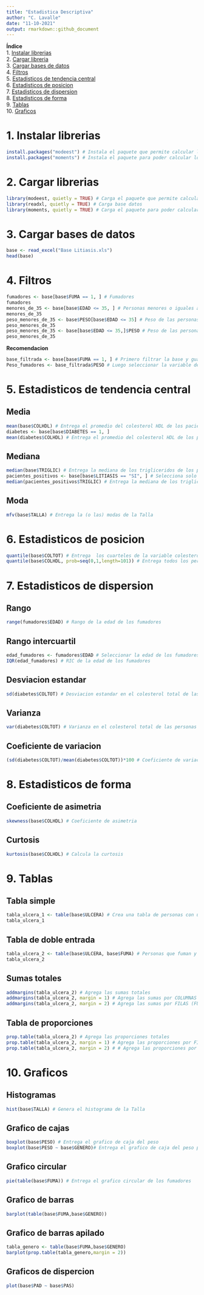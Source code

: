 ```yaml
---
title: "Estadistica Descriptiva"
author: "C. Lavalle"
date: "11-10-2021"
output: rmarkdown::github_document
---
```


**Índice**  
1. [Instalar librerias](#id1)  
2. [Cargar libreria](#id2)  
3. [Cargar bases de datos](#id3)  
4. [Filtros](#id4)  
5. [Estadisticos de tendencia central](#id5)  
6. [Estadisticos de posicion](#id6)  
7. [Estadisticos de dispersion](#id7)  
8. [Estadisticos de forma](#id8)  
9. [Tablas](#id9)  
10. [Graficos](#id10)  

<div id='id1' />
# 1. Instalar librerias
```r
install.packages("modeest") # Instala el paquete que permite calcular la moda
install.packages("moments") # Instala el paquete para poder calcular los estadisticos de forma

```

<div id='id2' />
# 2. Cargar librerias
```r
library(modeest, quietly = TRUE) # Carga el paquete que permite calcular la moda
library(readxl, quietly = TRUE) # Carga base datos
library(moments, quietly = TRUE) # Carga el paquete para poder calcular los estadisticos de forma
```

<div id='id3' />
# 3. Cargar bases de datos
```r
base <- read_excel("Base Litiasis.xls")
head(base)
```


<div id='id4' />
# 4. Filtros
```r
fumadores <- base[base$FUMA == 1, ] # Fumadores
fumadores
menores_de_35 <- base[base$EDAD <= 35, ] # Personas menores o iguales a 35 años
menores_de_35
peso_menores_de_35 <- base$PESO[base$EDAD <= 35] # Peso de las personas menores a 35 años
peso_menores_de_35
peso_menores_de_35 <- base[base$EDAD <= 35,]$PESO # Peso de las personas menores a 35 años
peso_menores_de_35
```

**Recomendacion**
```r
base_filtrada <- base[base$FUMA == 1, ] # Primero filtrar la base y guardar como objeto
Peso_fumadores <- base_filtrada$PESO # Luego seleccionar la variable deseada
```



<div id='id5' />
# 5. Estadisticos de tendencia central
## Media
```r
mean(base$COLHDL) # Entrega el promedio del colesterol HDL de los pacientes
diabetes <- base[base$DIABETES == 1, ]
mean(diabetes$COLHDL) # Entrega el promedio del colesterol HDL de los pacientes con diabetes
```
## Mediana
```r
median(base$TRIGLIC) # Entrega la mediana de los trigliceridos de los pacientes
pacientes_positivos <- base[base$LITIASIS == "SI", ] # Selecciona solo personas con Litiasis
median(pacientes_positivos$TRIGLIC) # Entrega la mediana de los trigliceridos de los pacientes con litiasis
```
## Moda
```r
mfv(base$TALLA) # Entrega la (o las) modas de la Talla
```

<div id='id6' />
# 6. Estadisticos de posicion
```r
quantile(base$COLTOT) # Entrega  los cuarteles de la variable colesterol total
quantile(base$COLHDL, prob=seq(0,1,length=101)) # Entrega todos los percentiles de colesterol total
```



<div id='id7' />
# 7. Estadisticos de dispersion
## Rango
```r
range(fumadores$EDAD) # Rango de la edad de los fumadores
```
## Rango intercuartil
```r
edad_fumadores <- fumadores$EDAD # Seleccionar la edad de los fumadores
IQR(edad_fumadores) # RIC de la edad de los fumadores
```
## Desviacion estandar
```r
sd(diabetes$COLTOT) # Desviacion estandar en el colesterol total de las personas con diabetes
```
## Varianza
```r
var(diabetes$COLTOT) # Varianza en el colesterol total de las personas con diabetes
```
## Coeficiente de variacion 
```r
(sd(diabetes$COLTOT)/mean(diabetes$COLTOT))*100 # Coeficiente de variacion
```


<div id='id8' />
# 8. Estadisticos de forma
## Coeficiente de asimetria
```r
skewness(base$COLHDL) # Coeficiente de asimetria
```
## Curtosis
```r
kurtosis(base$COLHDL) # Calcula la curtosis
```



<div id='id9' />
# 9. Tablas
## Tabla simple
```r
tabla_ulcera_1 <- table(base$ULCERA) # Crea una tabla de personas con ulceras
tabla_ulcera_1 
```

## Tabla de doble entrada
```r
tabla_ulcera_2 <- table(base$ULCERA, base$FUMA) # Personas que fuman y tienen ulceras
tabla_ulcera_2 
```
## Sumas totales
```r
addmargins(tabla_ulcera_2) # Agrega las sumas totales
addmargins(tabla_ulcera_2, margin = 1) # Agrega las sumas por COLUMNAS (ULCERA en este caso)
addmargins(tabla_ulcera_2, margin = 2) # Agrega las sumas por FILAS (FUMA en este caso)
```
## Tabla de proporciones
```r
prop.table(tabla_ulcera_2) # Agrega las proporciones totales
prop.table(tabla_ulcera_2, margin = 1) # Agrega las proporciones por FILAS (FUMA en este caso)
prop.table(tabla_ulcera_2, margin = 2) # # Agrega las proporciones por COLUMNAS (ULCERA en este caso)
```



<div id='id10' />
# 10. Graficos
## Histogramas  
```r
hist(base$TALLA) # Genera el histograma de la Talla
```

## Grafico de cajas  
```r
boxplot(base$PESO) # Entrega el grafico de caja del peso
boxplot(base$PESO ~ base$GENERO)# Entrega el grafico de caja del peso por genero
```

## Grafico circular
```r
pie(table(base$FUMA)) # Entrega el grafico circular de los fumadores
```

## Grafico de barras
```r
barplot(table(base$FUMA,base$GENERO))
```

## Grafico de barras apilado
```r
tabla_genero <- table(base$FUMA,base$GENERO)
barplot(prop.table(tabla_genero,margin = 2))
```

## Graficos de dispercion
```r
plot(base$PAD ~ base$PAS)
```



